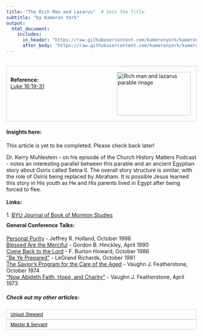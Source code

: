 ```yaml
---
title: "The Rich Man and Lazarus"  # Sets the Title.
subtitle: "by Kameron York"
output:
  html_document:
    includes:
      in_header: "https://raw.githubusercontent.com/kameronyork/kameronyork.github.io/main/parables/headers/rich-man-and-lazarus-header.html"
      after_body: "https://raw.githubusercontent.com/kameronyork/kameronyork.github.io/main/parables/footer.html"
---
```

<br>
<div style="border: 1px solid lightgray; padding: 10px; overflow: hidden;">
<img src="https://raw.githubusercontent.com/kameronyork/kameronyork.github.io/main/docs/assets/rich-man-and-lazarus.jpg" alt="Rich man and lazarus parable image" style="float: right; width: 195px; height: 115px; padding: 5px;">
<br>
<h4 style="text-align: left; margin: 0;">Reference:</h4>
<p style="text-align: left; margin: 0;">
<a href="https://www.churchofjesuschrist.org/study/scriptures/nt/luke/16?lang=eng&id=19-31#p19" target="_blank">Luke 16:19-31</a>
</p>
</div>

#### Insights here:

This article is yet to be completed. Please check back later!

Dr. Kerry Muhlestein - on his episode of the Church History Matters Podcast - notes an interesting parallel between this parable and an ancient Egyptian story about Osiris called Setna II.  The overall story structure is similar, with the role of Osiris being replaced by Abraham.  It is possible Jesus learned this story in His youth as He and His parents lived in Egypt after being forced to flee. <br>
<br>
<b>Links:</b><br>
<br>
1. <a href="https://scholarsarchive.byu.edu/cgi/viewcontent.cgi?article=1510&context=jbms">BYU Journal of Book of Mormon Studies</a>


<div style="margin-top: -10px;">
#### General Conference Talks:
<a href="https://www.churchofjesuschrist.org/study/general-conference/1998/10/personal-purity">Personal Purity</a> - Jeffrey R. Holland, October 1998<br>
<a href="https://www.churchofjesuschrist.org/study/general-conference/1990/04/blessed-are-the-merciful">Blessed Are the Merciful</a> - Gordon B. Hinckley, April 1990<br>
<a href="https://www.churchofjesuschrist.org/study/general-conference/1986/10/come-back-to-the-lord">Come Back to the Lord</a> - F. Burton Howard, October 1986<br>
<a href="https://www.churchofjesuschrist.org/study/general-conference/1981/10/be-ye-prepared">“Be Ye Prepared”</a> - LeGrand Richards, October 1981<br>
<a href="https://www.churchofjesuschrist.org/study/general-conference/1974/10/the-saviors-program-for-the-care-of-the-aged">The Savior’s Program for the Care of the Aged</a> - Vaughn J. Featherstone, October 1974<br>
<a href="https://www.churchofjesuschrist.org/study/general-conference/1973/04/now-abideth-faith-hope-and-charity">“Now Abideth Faith, Hope, and Charity”</a> - Vaughn J. Featherstone, April 1973<br>



##### Check out my other articles:

<link rel="stylesheet" href="https://kameronyork.github.io/scripting/themify-icons/themify-icons.css">
<div class="container">
<div class="row">
<div class="col-12 text-md-left">
<nav class="pagination mt-3">
<a class="nav nav-prev" href="https://kameronyork.com/parables/unjust-steward.html" style="background-color: transparent; color: black; padding: 5px 10px; border: 1px solid lightgray; cursor: pointer; white-space: nowrap; font-size: 12px; display: flex; align-items: center;" 
onmouseover="this.style.backgroundColor='lightgray';" 
onmouseout="this.style.backgroundColor='transparent';" 
onmousedown="this.style.backgroundColor='gray';" 
onmouseup="this.style.backgroundColor='lightgray';">
<i class="ti-arrow-left mr-2"></i>
<span style="display: none;" class="d-md-inline-block">Unjust Steward</span>
<span style="display: inline-block;" class="d-md-none">Unjust Steward</span>
</a>
<a class="nav nav-next ml-3" href="https://kameronyork.com/parables/master-and-servant.html" style="background-color: transparent; color: black; padding: 5px 10px; border: 1px solid lightgray; cursor: pointer; white-space: nowrap; font-size: 12px; display: flex; align-items: center;" 
onmouseover="this.style.backgroundColor='lightgray';" 
onmouseout="this.style.backgroundColor='transparent';" 
onmousedown="this.style.backgroundColor='gray';" 
onmouseup="this.style.backgroundColor='lightgray';">
<span style="display: none;" class="d-md-inline-block">Master & Servant</span>
<span style="display: inline-block;" class="d-md-none">Master & Servant</span>
<i class="ti-arrow-right ml-2"></i>
</a>
</nav>
</div>
</div>
</div>
